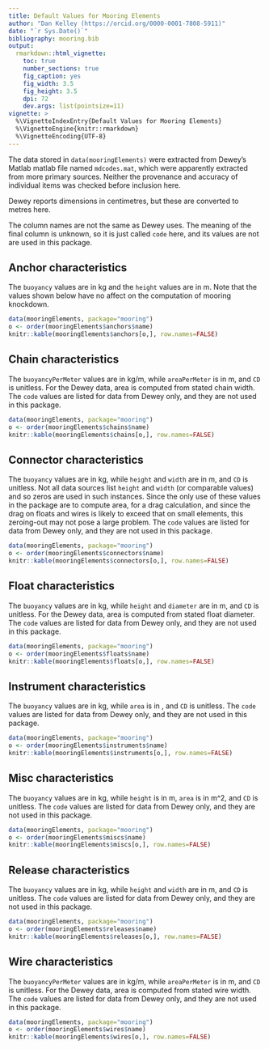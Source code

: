 ```yaml
---
title: Default Values for Mooring Elements
author: "Dan Kelley (https://orcid.org/0000-0001-7808-5911)"
date: "`r Sys.Date()`"
bibliography: mooring.bib
output:
  rmarkdown::html_vignette:
    toc: true
    number_sections: true
    fig_caption: yes
    fig_width: 3.5
    fig_height: 3.5
    dpi: 72
    dev.args: list(pointsize=11)
vignette: >
  %\VignetteIndexEntry{Default Values for Mooring Elements}
  %\VignetteEngine{knitr::rmarkdown}
  %\VignetteEncoding{UTF-8}
---
```


The data stored in `data(mooringElements)` were extracted from Dewey's Matlab
matlab file named `mdcodes.mat`, which were apparently extracted from more
primary sources. Neither the provenance and accuracy of individual items was
checked before inclusion here.

Dewey reports dimensions in centimetres, but these are converted to metres
here.

The column names are not the same as Dewey uses.  The meaning of the final
column is unknown, so it is just called `code` here, and its values are not are
used in this package.

## Anchor characteristics

The `buoyancy` values are in kg and the `height` values are in m.  Note that
the values shown below have no affect on the computation of mooring knockdown.

```r
data(mooringElements, package="mooring")
o <- order(mooringElements$anchors$name)
knitr::kable(mooringElements$anchors[o,], row.names=FALSE)
```

## Chain characteristics

The `buoyancyPerMeter` values are in kg/m, while `areaPerMeter` is in m, and
`CD` is unitless.  For the Dewey data, area is computed from stated chain
width.  The `code` values are listed for data from Dewey only, and they are not
used in this package.


```r
data(mooringElements, package="mooring")
o <- order(mooringElements$chains$name)
knitr::kable(mooringElements$chains[o,], row.names=FALSE)
```


## Connector characteristics

The `buoyancy` values are in kg, while `height` and `width` are in m, and `CD`
is unitless.  Not all data sources list `height` and `width` (or comparable values) and so zeros are used in such instances.  Since the only use of these values in the package are to compute area, for a drag calculation, and since the drag on floats and wires is likely to exceed that on small elements, this zeroing-out may not pose a large problem. The `code` values are listed for data from Dewey only, and they
are not used in this package.

```r
data(mooringElements, package="mooring")
o <- order(mooringElements$connectors$name)
knitr::kable(mooringElements$connectors[o,], row.names=FALSE)
```


## Float characteristics

The `buoyancy` values are in kg, while `height` and `diameter` are in m, and
`CD` is unitless.  For the Dewey data, area is computed from stated float
diameter.  The `code` values are listed for data from Dewey only, and they are
not used in this package.

```r
data(mooringElements, package="mooring")
o <- order(mooringElements$floats$name)
knitr::kable(mooringElements$floats[o,], row.names=FALSE)
```


## Instrument characteristics

The `buoyancy` values are in kg, while `area` is in \eqn{m^2}{m^2}, and `CD` is
unitless.  The `code` values are listed for data from Dewey only, and they are
not used in this package.

```r
data(mooringElements, package="mooring")
o <- order(mooringElements$instruments$name)
knitr::kable(mooringElements$instruments[o,], row.names=FALSE)
```

## Misc characteristics

The `buoyancy` values are in kg, while `height` is in m, `area` is in m^2, and
`CD` is unitless.  The `code` values are listed for data from Dewey only, and
they are not used in this package.

```r
data(mooringElements, package="mooring")
o <- order(mooringElements$miscs$name)
knitr::kable(mooringElements$miscs[o,], row.names=FALSE)
```


## Release characteristics

The `buoyancy` values are in kg, while `height` and `width` are in m, and `CD`
is unitless.  The `code` values are listed for data from Dewey only, and they
are not used in this package.

```r
data(mooringElements, package="mooring")
o <- order(mooringElements$releases$name)
knitr::kable(mooringElements$releases[o,], row.names=FALSE)
```

## Wire characteristics

The `buoyancyPerMeter` values are in kg/m, while `areaPerMeter` is in m, and
`CD` is unitless.  For the Dewey data, area is computed from stated wire width.
The `code` values are listed for data from Dewey only, and they are not used in
this package.

```r
data(mooringElements, package="mooring")
o <- order(mooringElements$wires$name)
knitr::kable(mooringElements$wires[o,], row.names=FALSE)
```
